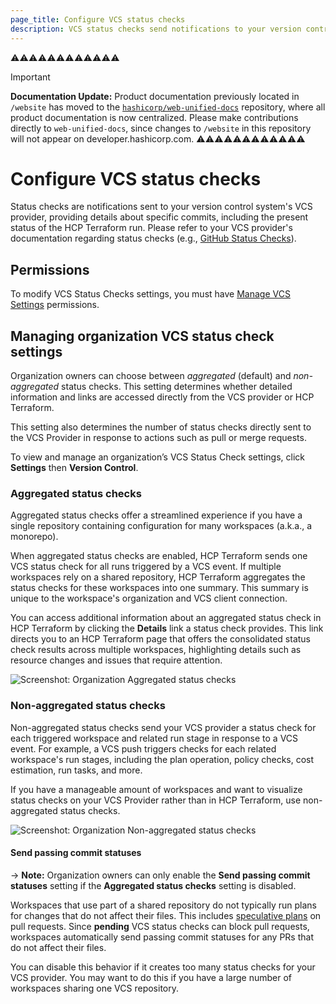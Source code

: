 ```yaml
---
page_title: Configure VCS status checks
description: VCS status checks send notifications to your version control provider. Learn how to configure VCS status checks in HCP Terraform.
---
```

⚠️⚠️⚠️⚠️⚠️⚠️⚠️⚠️⚠️⚠️⚠️⚠️
> [!IMPORTANT]  
> **Documentation Update:** Product documentation previously located in `/website` has moved to the [`hashicorp/web-unified-docs`](https://github.com/hashicorp/web-unified-docs) repository, where all product documentation is now centralized. Please make contributions directly to `web-unified-docs`, since changes to `/website` in this repository will not appear on developer.hashicorp.com.
⚠️⚠️⚠️⚠️⚠️⚠️⚠️⚠️⚠️⚠️⚠️⚠️

# Configure VCS status checks

Status checks are notifications sent to your version control system's VCS provider, providing details about specific commits, including the present status of the HCP Terraform run. Please refer to your VCS provider's documentation regarding status checks (e.g., [GitHub Status Checks](https://docs.github.com/en/pull-requests/collaborating-with-pull-requests/collaborating-on-repositories-with-code-quality-features/about-status-checks)).

## Permissions

To modify VCS Status Checks settings, you must have [Manage VCS Settings](/terraform/cloud-docs/users-teams-organizations/permissions#manage-vcs-settings) permissions.

## Managing organization VCS status check settings

Organization owners can choose between _aggregated_ (default) and _non-aggregated_ status checks. This setting determines whether detailed information and links are accessed directly from the VCS provider or HCP Terraform.

This setting also determines the number of status checks directly sent to the VCS Provider in response to actions such as pull or merge requests.

To view and manage an organization’s VCS Status Check settings, click **Settings** then **Version Control**.

### Aggregated status checks

Aggregated status checks offer a streamlined experience if you have a single repository containing configuration for many workspaces (a.k.a., a monorepo).

When aggregated status checks are enabled, HCP Terraform sends one VCS status check for all runs triggered by a VCS event. If multiple workspaces rely on a shared repository, HCP Terraform aggregates the status checks for these workspaces into one summary. This summary is unique to the workspace's organization and VCS client connection.

You can access additional information about an aggregated status check in HCP Terraform by clicking the **Details** link a status check provides. This link directs you to an HCP Terraform page that offers the consolidated status check results across multiple workspaces, highlighting details such as resource changes and issues that require attention.

![Screenshot: Organization Aggregated status checks](/img/docs/organization-vcs-general-aggregated-status-checks.png)

### Non-aggregated status checks

Non-aggregated status checks send your VCS provider a status check for each triggered workspace and related run stage in response to a VCS event. For example, a VCS push triggers checks for each related workspace's run stages, including the plan operation, policy checks, cost estimation, run tasks, and more.

If you have a manageable amount of workspaces and want to visualize status checks on your VCS Provider rather than in HCP Terraform, use non-aggregated status checks.

![Screenshot: Organization Non-aggregated status checks](/img/docs/organization-vcs-general-non-aggregated-status-checks.png)

#### Send passing commit statuses

-> **Note:** Organization owners can only enable the **Send passing commit statuses** setting if the **Aggregated status checks** setting is disabled.

Workspaces that use part of a shared repository do not typically run plans for changes that do not affect their files. This includes [speculative plans](/terraform/cloud-docs/run/remote-operations#speculative-plans) on pull requests. Since **pending** VCS status checks can block pull requests, workspaces automatically send passing commit statuses for any PRs that do not affect their files.

You can disable this behavior if it creates too many status checks for your VCS provider. You may want to do this if you have a large number of workspaces sharing one VCS repository.

